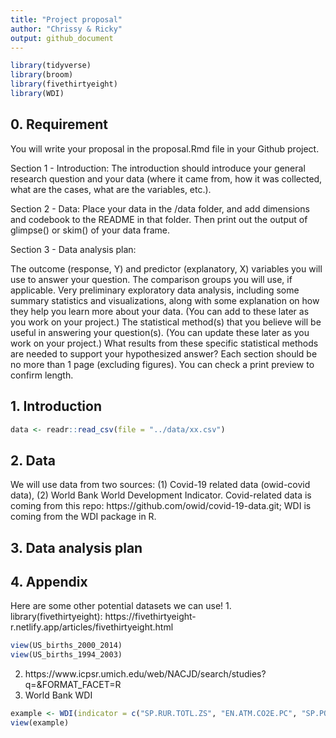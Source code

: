 ```yaml
---
title: "Project proposal"
author: "Chrissy & Ricky"
output: github_document
---
```


```r
library(tidyverse)
library(broom)
library(fivethirtyeight)
library(WDI)
```

## 0. Requirement
You will write your proposal in the proposal.Rmd file in your Github project.

Section 1 - Introduction: The introduction should introduce your general research question and your data (where it came from, how it was collected, what are the cases, what are the variables, etc.).

Section 2 - Data: Place your data in the /data folder, and add dimensions and codebook to the README in that folder. Then print out the output of glimpse() or skim() of your data frame.

Section 3 - Data analysis plan:

The outcome (response, Y) and predictor (explanatory, X) variables you will use to answer your question.
The comparison groups you will use, if applicable.
Very preliminary exploratory data analysis, including some summary statistics and visualizations, along with some explanation on how they help you learn more about your data. (You can add to these later as you work on your project.)
The statistical method(s) that you believe will be useful in answering your question(s). (You can update these later as you work on your project.)
What results from these specific statistical methods are needed to support your hypothesized answer?
Each section should be no more than 1 page (excluding figures). You can check a print preview to confirm length.

## 1. Introduction

```r
data <- readr::read_csv(file = "../data/xx.csv")
```


## 2. Data

We will use data from two sources: (1) Covid-19 related data (owid-covid data), (2) World Bank World Development Indicator. Covid-related data is coming from this repo: https://github.com/owid/covid-19-data.git; WDI is coming from the WDI package in R.

## 3. Data analysis plan


## 4. Appendix

Here are some other potential datasets we can use!
1. library(fivethirtyeight): https://fivethirtyeight-r.netlify.app/articles/fivethirtyeight.html
```r
view(US_births_2000_2014)
view(US_births_1994_2003)
```
2. https://www.icpsr.umich.edu/web/NACJD/search/studies?q=&FORMAT_FACET=R
3. World Bank WDI
```r
example <- WDI(indicator = c("SP.RUR.TOTL.ZS", "EN.ATM.CO2E.PC", "SP.POP.GROW", extra = TRUE))
view(example)
```


